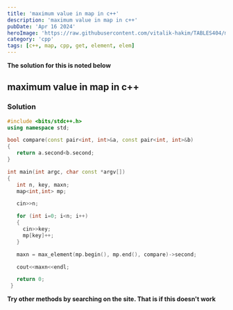 ```yaml
---
title: 'maximum value in map in c++'
description: 'maximum value in map in c++'
pubDate: 'Apr 16 2024'
heroImage: 'https://raw.githubusercontent.com/vitalik-hakim/TABLES404/main/error_b/c++.png'
category: 'cpp'
tags: [c++, map, cpp, get, element, elem]
---
```


**The solution for this is noted below**

## maximum value in map in c++

### Solution

```cpp
#include <bits/stdc++.h>
using namespace std;

bool compare(const pair<int, int>&a, const pair<int, int>&b)
{
   return a.second<b.second;
}

int main(int argc, char const *argv[])
{
   int n, key, maxn;
   map<int,int> mp;

   cin>>n;

   for (int i=0; i<n; i++)
   {
     cin>>key;
     mp[key]++;
   }

   maxn = max_element(mp.begin(), mp.end(), compare)->second;

   cout<<maxn<<endl;

   return 0;
 }
```

**Try other methods by searching on the site. That is if this doesn't work**
